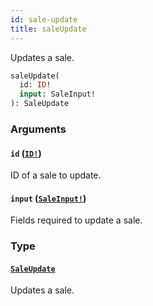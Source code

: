 ```yaml
---
id: sale-update
title: saleUpdate
---
```


Updates a sale.

```graphql
saleUpdate(
  id: ID!
  input: SaleInput!
): SaleUpdate

```

### Arguments

#### `id` ([`ID!`](/docs/developer/api-reference/scalars/id))

ID of a sale to update.

#### `input` ([`SaleInput!`](/docs/developer/api-reference/inputs/sale-input))

Fields required to update a sale.

### Type

#### [`SaleUpdate`](/docs/developer/api-reference/objects/sale-update)

Updates a sale.
